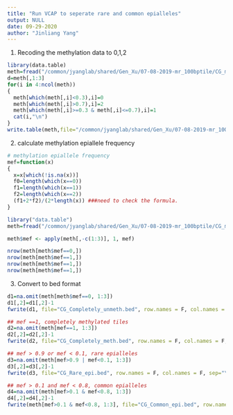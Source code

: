 ```yaml
---
title: "Run VCAP to seperate rare and common epialleles"
output: NULL
date: 09-29-2020
author: "Jinliang Yang"
---
```



1. Recoding the methylation data to 0,1,2

```r
library(data.table)
meth=fread("/common/jyanglab/shared/Gen_Xu/07-08-2019-mr_100bptile/CG_meth.txt",head=T,data.table=F)
d=meth[,1:3]
for(i in 4:ncol(meth))
{
  meth[which(meth[,i]<0.3),i]=0
  meth[which(meth[,i]>0.7),i]=2
  meth[which(meth[,i]>=0.3 & meth[,i]<=0.7),i]=1
  cat(i,"\n")
}
write.table(meth,file="/common/jyanglab/shared/Gen_Xu/07-08-2019-mr_100bptile/CG_meth_012.txt",row.names = F,col.names = T,sep="\t",quote=F)

```

2. calculate methylation epiallele frequency

```r
# methylation epiallele frequency
mef=function(x)
{
  x=x[which(!is.na(x))]
  f0=length(which(x==0))
  f1=length(which(x==1))
  f2=length(which(x==2))
  (f1+2*f2)/(2*length(x)) ###need to check the formula.
}

library("data.table")
meth=fread("/common/jyanglab/shared/Gen_Xu/07-08-2019-mr_100bptile/CG_meth_012.txt", head=T, data.table=F)

meth$mef <- apply(meth[,-c(1:3)], 1, mef)

nrow(meth[meth$mef==0,])
nrow(meth[meth$mef==1,])
nrow(meth[meth$mef==1,])
nrow(meth[meth$mef==1,])

```

3. Convert to bed format

```r
d1=na.omit(meth[meth$mef==0, 1:3])
d1[,2]=d1[,2]-1
fwrite(d1, file="CG_Completely_unmeth.bed", row.names = F, col.names = F, sep="\t", quote=F)

## mef ==1, completely methylated tiles
d2=na.omit(meth[mef==1, 1:3])
d2[,2]=d2[,2]-1
fwrite(d2, file="CG_Completely_meth.bed", row.names = F, col.names = F, sep="\t", quote=F)

## mef > 0.9 or mef < 0.1, rare epialleles
d3=na.omit(meth[mef>0.9 | mef<0.1, 1:3])
d3[,2]=d3[,2]-1
fwrite(d3, file="CG_Rare_epi.bed", row.names = F, col.names = F, sep="\t", quote=F)

## mef > 0.1 and mef < 0.8, common epialleles
d4=na.omit(meth[mef>0.1 & mef<0.8, 1:3])
d4[,2]=d4[,2]-1
fwrite(meth[mef>0.1 & mef<0.8, 1:3], file="CG_Common_epi.bed", row.names = F, col.names = F, sep="\t", quote=F)

```



